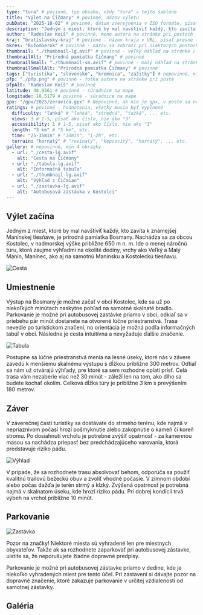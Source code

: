 ```yaml
---
type: "tura" # povinné, typ obsahu, vždy "tura" v tejto šablóne
title: "Výlet na Čičmany" # povinné, názov výletu
pubDate: "2025-10-02" # povinné, dátum zverejnenia v ISO formáte, písať presne tak ako v šablóne - YYYY-MM-DD
description: "Jedným z miest, ktoré by mal navštíviť každý, kto zavíta k známejšej Manínskej tiesňave, je prírodná pamiatka Bosmany. Nachádza sa za obcou Kostolec, v nadmorskej výške približne 650 m n. m. Ide o menej náročnú túru, ktorá zaujme výhľadmi na okolité dediny, vrchy ako Veľký a Malý Manín, Manínec, ako aj na samotnú Manínsku a Kostoleckú tiesňavu." # povinné, krátky popis výletu, max 350 znakov, min 200 znakov, môžeš zobrať prvých 350 znakov z textu
author: "Radoslav Koiš" # povinné, meno autora na stránke pri postoch
kraj: "bratislavsky-kraj" # povinné - názov kraja v URL, písať presne tak ako podľa šablony "trenciansky-kraj" etc.
okres: "Ružomberok" # povinné - názov sa zobrazí pri niektorých postoch
thumbnail: "./thumbnail-lg.avif" # povinné - veľký náhľad na stránke / hero v homepage
thumbnailAlt: "Prírodná pamiatka Čičmany" # povinné
thumbnailSmall: "./thumbnail-sm.avif" # povinné - malý náhľad na stránke
thumbnailSmallAlt: "Prírodná pamiatka Čičmany" # povinné
tags: ["turistika", "slovensko", "kremnica", "zážitky"] # nepovinné, nikde sa nezobrazia, ale pomôžu s SEO, písať bez diakrit
pfp: "./pfp.png" # povinné - fotka autora na stránke pri poste
pfpAlt: "Radoslav Koiš" # povinné 
latitude: 48.9561 # povinné - súradnice na mape
longitude: 18.5179 # povinné - súradnice na mape
gpx: "/gpx/2025/zeravica.gpx" # Nepovinné, ak nie je gpx, v poste sa nezobrazí beh sekcia
ratings: # povinné - hodnotenia, všetky musia byť vyplnené
  difficulty: "ľahká" # "ľahká", "stredná", "ťažká", ... etc.
  views: 3 # 1-5, pisať ako číslo, nie ako "3"
  accessibility: 1 # 1-5, pisať ako číslo, nie ako "3"
  length: "3 km" # "5 km", etc.
  time: "25-35min" # "10min", "1-2h", etc.
  terrain: "hornatý" # "rovinatý", "kopcovitý", "hornatý", ... etc.
gallery: # nepovinné, min 4 obrázky
  - url: "./cesta-lg.avif"
    alt: "Cesta na Čičmany"
  - url: "./tabula-lg.avif"
    alt: "Informačná tabuľa"
  - url: "./thumbnail-lg.avif"
    alt: "Výhľad z Čičmian"
  - url: "./zastavka-lg.avif"
    alt: "Autobusová zastávka v Kostolci"
---
```


## Výlet začína

Jedným z miest, ktoré by mal navštíviť každý, kto zavíta k známejšej Manínskej tiesňave, je prírodná pamiatka Bosmany. Nachádza sa za obcou Kostolec, v nadmorskej výške približne 650 m n. m. Ide o menej náročnú túru, ktorá zaujme výhľadmi na okolité dediny, vrchy ako Veľký a Malý Manín, Manínec, ako aj na samotnú Manínsku a Kostoleckú tiesňavu.

![Cesta](./cesta-lg.avif)

## Umiestnenie

Výstup na Bosmany je možné začať v obci Kostolec, kde sa už po niekoľkých minútach naskytne pohľad na samotné skalnaté bradlo. Parkovanie je možné pri autobusovej zastávke priamo v obci, odkiaľ sa v priebehu pár minút dostanete na otvorené lúčne priestranstvá. Trasa nevedie po turistickom značení, no orientácia je možná podľa informačných tabúľ v obci. Následne je cesta intuitívna a nevyžaduje ďalšie značenie.

![Tabula](./tabula-lg.avif)

Postupne sa lúčne priestranstvá menia na lesné úseky, ktoré nás v závere zavedú k menšiemu skalnému výstupu s dĺžkou približne 300 metrov. Odtiaľ sa nám už otvárajú výhľady, pre ktoré sa sem rozhodne oplatí prísť. Celá trasa vám nezaberie viac než 30 minút - záleží len na tom, ako dlho sa budete kochať okolím. Celková dĺžka túry je približne 3 km s prevýšením 180 metrov.

## Záver

V záverečnej časti turistiky sa dostávate do strmého terénu, kde najmä v nepriaznivom počasí hrozí pošmyknutie alebo zakopnutie o kameň či koreň stromu. Po dosiahnutí vrcholu je potrebné zvýšiť opatrnosť - za kamennou masou sa nachádza priepasť bez predchádzajúceho varovania, ktorá predstavuje riziko pádu.

![Výhlad](./thumbnail-lg.avif)

<Aside type="tip" title="Tip pre bežcov">
  V prípade, že sa rozhodnete trasu absolvovať behom, odporúča sa použiť kvalitnú trailovú bežeckú obuv a zvoliť vhodné počasie. V zimnom období alebo počas dažďa je terén strmý a klzký. Zvýšená opatrnosť je potrebná najmä v skalnatom úseku, kde hrozí riziko pádu. Pri dobrej kondícii trvá výbeh na vrchol približne 10 minút.
</Aside>

## Parkovanie

![Zastávka](./zastavka-lg.avif)

<Aside type="danger" title="Pozor na značky!">
  Pozor na značky! Niektoré miesta sú vyhradené len pre miestnych obyvateľov. Takže ak sa rozhodnete zaparkovať pri autobusovej zástavke, uistite sa, že neporušujete žiadne dopravné predpisy. 
</Aside>

Parkovanie je možné pri autobusovej zástavke priamo v dedine, kde je niekoľko vyhradených miest pre tento účel. Pri zastavení si dávajte pozor na dopravné značenie, ktoré zakazuje parkovanie v určitej vzdialenosti od samotnej zástavky. 

## Galéria
